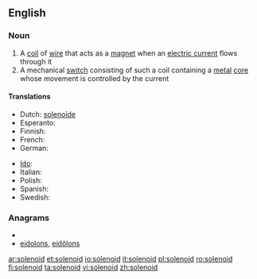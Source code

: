 ==English==

===Noun===
{{wikipedia}}
{{en-noun}}

# A [[coil]] of [[wire]] that acts as a [[magnet]] when an [[electric current]] flows through it
# A mechanical [[switch]] consisting of such a coil containing a [[metal]] [[core]] whose movement is controlled by the current

====Translations====
{{trans-top|solenoid}}
* Dutch: [[solenoïde]] {{f}}
* Esperanto: {{t|eo|solenoido}}
* Finnish: {{t+|fi|solenoidi}}
* French: {{t+|fr|solénoïde|m}}
* German: {{t+|de|Spule|f}}
{{trans-mid}}
* [[Ido]]: {{t|io|solenoido}}
* Italian: {{t+|it|solenoide|m}}
* Polish: {{t+|pl|solenoid|m}}
* Spanish: {{t+|es|electroimán}}
* Swedish: {{t-|sv|spole|c}}
{{trans-bottom}}

===Anagrams===
* {{alphagram|deilnoos}}
* [[eidolons#English|eidolons]], [[eidôlons#English|eidôlons]]

[[ar:solenoid]]
[[et:solenoid]]
[[io:solenoid]]
[[it:solenoid]]
[[pl:solenoid]]
[[ro:solenoid]]
[[fi:solenoid]]
[[ta:solenoid]]
[[vi:solenoid]]
[[zh:solenoid]]